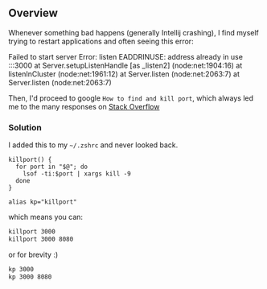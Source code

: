 

## Overview

Whenever something bad happens (generally Intellij crashing), I find myself trying to restart applications and often seeing this error:

<Error>
  <span className="font-mono text-sm mb-0">
    Failed to start server Error: listen EADDRINUSE: address already in use
    :::3000 at Server.setupListenHandle [as _listen2] (node:net:1904:16) at
    listenInCluster (node:net:1961:12) at Server.listen (node:net:2063:7) at
    Server.listen (node:net:2063:7)
  </span>
</Error>


Then, I'd proceed to google `How to find and kill port`, which always led me to the many responses on [Stack Overflow](https://stackoverflow.com/questions/3855127/find-and-kill-process-locking-port-3000-on-mac)

### Solution

I added this to my `~/.zshrc` and never looked back.

```zshrc
killport() {
  for port in "$@"; do
    lsof -ti:$port | xargs kill -9
  done
}

alias kp="killport"
```

which means you can:

```zsh
killport 3000
killport 3000 8080
```

or for brevity :)

```zsh
kp 3000
kp 3000 8080
```
